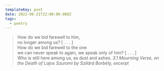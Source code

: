 ```yaml
---
templateKey: post
date: 2022-06-21T22:00:00.000Z
tags:
  - poetry
---
```

> How do we bid farewell to him,<br/>
> no longer among us? [ . . . ]<br/>
> How do we bid farewell to the one<br/>
> we can never speak to again, we speak only of him? [ . . . ]<br/>
> Who is still here among us, as dust and ashes.
> <cite><i>3.1 Mourning Verse, on the Death of Lajos Szuromi</i> by Szilárd Borbély, excerpt</cite>
